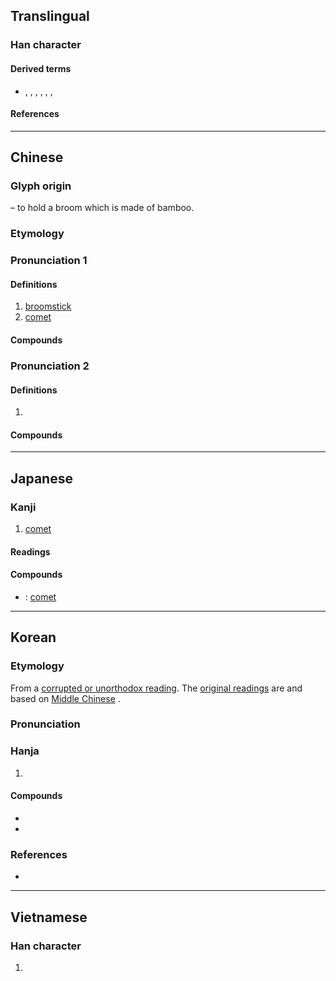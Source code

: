 {{also|篲}}
{{character info}}
==Translingual==

===Han character===
{{Han char|rn=58|rad=彐|as=08|sn=11|four=55174|canj=QJSM|ids=⿱⿰丰丰彐}}

====Derived terms====
* {{l|mul|慧}}, {{l|mul|嘒}}, {{l|mul|𦄑}}, {{l|mul|槥}}, {{l|mul|熭}}, {{l|mul|䨮}}, {{l|mul|鏏}}

====References====
{{Han ref|kx=0362.160|dkj=09927|dj=0680.310|hdz=20961.100|uh=5F57}}

----

==Chinese==
{{zh-forms|alt=篲}}

===Glyph origin===
{{Han etym}}
{{Han compound|甡|又|t1=broom|t2=hand|ls=psc}} – to hold a broom which is made of bamboo.

===Etymology===
{{rfe|zh|Are the pronunciations via analogy with {{zh-l|慧}}?}}

===Pronunciation 1===
{{zh-pron
|m=huì
|c=seoi6,wai6
|w=3hhue
|mn=hūi
|mc=1+3
|oc=1,1+3
|ma=
|cat=n
}}

====Definitions====
{{zh-hanzi}}

# [[broomstick]]
# [[comet]]

====Compounds====
{{zh-der|周期彗星|哈雷彗星|彗尾|彗星|彗氾畫塗|擁彗先驅|擁彗迎門|畢拉彗星|百武彗星}}

===Pronunciation 2===
{{zh-pron
|m=wèi
|c=wai6
|mc=2
|oc=n,2
|cat=v
}}

====Definitions====
{{zh-hanzi}}

# {{zh-alt-form|熭}}

====Compounds====
{{zh-der|日中必彗}}

----

==Japanese==

===Kanji===
{{ja-kanji|grade=|rs=彐08}}

# [[comet]]

====Readings====
{{ja-readings
|goon=ずい, ぜい
|kanon=すい, せい
|kun=ほうき-
}}

====Compounds====
{{der-top|Compounds}}
* {{ja-r|彗星|すいせい}}: [[comet]]
{{der-bottom}}

----

==Korean==

===Etymology===
From a [[속음|corrupted or unorthodox reading]]. The [[본음|original readings]] are {{ko-l|수}} and {{ko-l|세}} based on [[Middle Chinese]] {{ltc-l|彗|id=1+3}}. 

{{collapse|
* {{hanja-dongguk|ᄊᆔᆼ〮|ssyúy}}
* {{hanja-hunmong|슈〯|syǔ|器皿|alt=篲}}
|Historical readings
|bg=#FFFFFF}}

===Pronunciation===
{{ko-hanja-pron|혜|çje̞ː|헤|he̞ː|alt=y}}

===Hanja===
{{ko-hanja-search}}
{{ko-hanja|살별|혜}}

# {{hanja form of|혜|[[comet]]}}

====Compounds====
{{der-top|Compounds}}
* {{ko-l|혜성|彗星}}
* {{ko-l|^혜성가|彗星歌}}
{{der-bottom}}

===References===
* {{R:hanjadoc|3218}}

----

==Vietnamese==

===Han character===
{{vi-readings|rs=彐08|reading=tuệ}}

# {{rfdef|vi|sort=彐08}}

{{cln|vi|Han tu}}